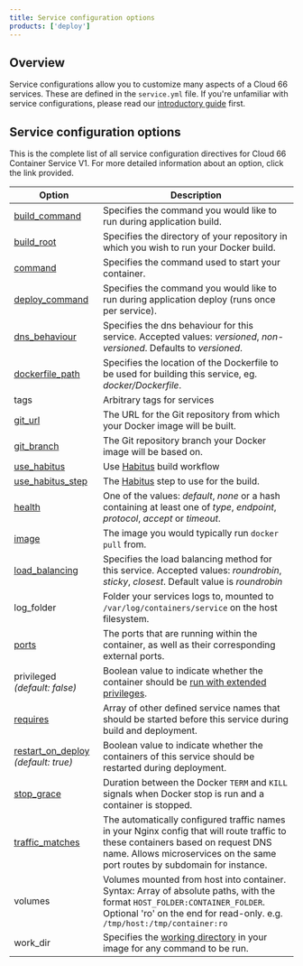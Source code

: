 ```yaml
---
title: Service configuration options
products: ['deploy']
---
```


## Overview 

Service configurations allow you to customize many aspects of a Cloud 66 services. These are defined in the `service.yml` file. If you're unfamiliar with service configurations, please read our [introductory guide](/:product/:version?/build-and-config/docker-service-configuration) first.

## Service configuration options

This is the complete list of all service configuration directives for Cloud 66 Container Service V1. For more detailed information about an option, click the link provided.

|**Option**|**Description**|
|--- |--- |
|[build_command](/:product/:version?/build-and-config/building-your-service)|Specifies the command you would like to run during application build.|
|[build_root](/:product/:version?/build-and-config/building-your-service)|Specifies the directory of your repository in which you wish to run your Docker build.|
|[command](/:product/:version?/build-and-config/building-your-service)|Specifies the command used to start your container.|
|[deploy_command](/:product/:version?/build-and-config/building-your-service)|Specifies the command you would like to run during application deploy (runs once per service).|
|[dns_behaviour](/:product/:version?/networking/service-network-configuration#dns-behaviour)|Specifies the dns behaviour for this service. Accepted values: *versioned*, *non-versioned*. Defaults to *versioned*.|
|[dockerfile_path](/:product/:version?/build-and-config/building-your-service#dockerfile-path)|Specifies the location of the Dockerfile to be used for building this service, eg. *docker/Dockerfile*.|
|tags|Arbitrary tags for services|
|[git_url](/:product/:version?/build-and-config/building-your-service)|The URL for the Git repository from which your Docker image will be built.|
|[git_branch](/:product/:version?/build-and-config/building-your-service#git-branch)|The Git repository branch your Docker image will be based on.|
|[use_habitus](/:product/:version?/build-and-config/building-your-service#using-habitus-for-builds)|Use [Habitus](https://www.habitus.io) build workflow|
|[use_habitus_step](/:product/:version?/build-and-config/building-your-service#using-habitus-for-builds)|The [Habitus](https://www.habitus.io) step to use for the build.|
|[health](/:product/:version?/build-and-config/service-lifecycle-management#health)|One of the values: *default*, *none* or a hash containing at least one of *type*, *endpoint*, *protocol*, *accept* or *timeout*.|
|[image](/:product/:version?/build-and-config/building-your-service#image)|The image you would typically run `docker pull` from.|
|[load_balancing](/:product/:version?/networking/service-network-configuration#load-balancing)|Specifies the load balancing method for this service. Accepted values: *roundrobin*, *sticky*, *closest*. Default value is *roundrobin*|
|log_folder|Folder your services logs to, mounted to `/var/log/containers/service` on the host filesystem.|
|[ports](/:product/:version?/networking/service-network-configuration#ports)|The ports that are running within the container, as well as their corresponding external ports.|
|privileged *(default: false)*|Boolean value to indicate whether the container should be [run with extended privileges](https://docs.docker.com/engine/reference/run#runtime-privilege-and-linux-capabilities).|
|[requires](/:product/:version?/networking/service-network-configuration#requires)|Array of other defined service names that should be started before this service during build and deployment.|
|[restart_on_deploy](/:product/:version?/networking/service-network-configuration#restart) *(default: true)*|Boolean value to indicate whether the containers of this service should be restarted during deployment.|
|[stop_grace](/:product/:version?/networking/service-network-configuration#stop_grace)|Duration between the Docker `TERM` and `KILL` signals when Docker stop is run and a container is stopped.|
|[traffic_matches](/:product/:version?/networking/service-network-configuration#traffic_matches)|The automatically configured traffic names in your Nginx config that will route traffic to these containers based on request DNS name. Allows microservices on the same port routes by subdomain for instance.|
|volumes|Volumes mounted from host into container. Syntax: Array of absolute paths, with the format `HOST_FOLDER:CONTAINER_FOLDER`. Optional 'ro' on the end for read-only. e.g. `/tmp/host:/tmp/container:ro`|
|work_dir|Specifies the [working directory](https://docs.docker.com/reference/builder#workdir) in your image for any command to be run.|